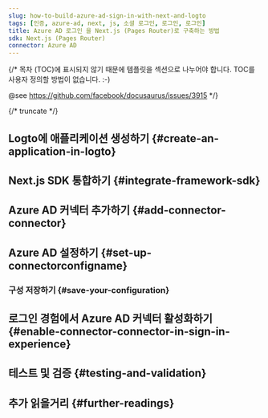 ```yaml
---
slug: how-to-build-azure-ad-sign-in-with-next-and-logto
tags: [인증, azure-ad, next, js, 소셜 로그인, 로그인, 로그인]
title: Azure AD 로그인 을 Next.js (Pages Router)로 구축하는 방법
sdk: Next.js (Pages Router)
connector: Azure AD
---
```


{/*
  목차 (TOC)에 표시되지 않기 때문에 템플릿을 섹션으로 나누어야 합니다.
  TOC를 사용자 정의할 방법이 없습니다. :-)

  @see https://github.com/facebook/docusaurus/issues/3915
*/}




{/* truncate */}

<Intro connector={connector} sdk="Next.js (Pages Router)" link="https://nextjs.org" />

## Logto에 애플리케이션 생성하기 \{#create-an-application-in-logto}

<CreateApplication type="Traditional web" framework="Next.js" />

## Next.js SDK 통합하기 \{#integrate-framework-sdk}

<IntegrateSdk />

## Azure AD 커넥터 추가하기 \{#add-connector-connector}

<AddSocialConnector connector={connector} framework="Next.js" />

## Azure AD 설정하기 \{#set-up-connectorconfigname}

<ConnectorGuide />

### 구성 저장하기 \{#save-your-configuration}

<SaveYourConfiguration connector={connector} />

## 로그인 경험에서 Azure AD 커넥터 활성화하기 \{#enable-connector-connector-in-sign-in-experience}

<EnableSocialConnector connector={connector} />

## 테스트 및 검증 \{#testing-and-validation}

<TestingAndValidation connector={connector} sdk="Next.js (Pages Router)" />

## 추가 읽을거리 \{#further-readings}

<FurtherReadings />